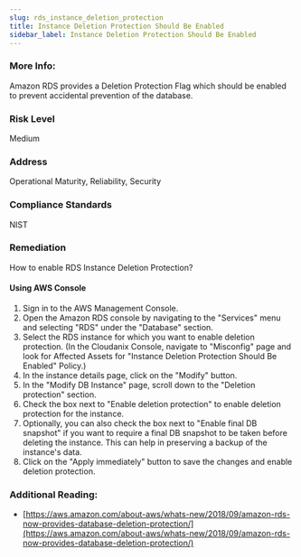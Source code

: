 ```yaml
---
slug: rds_instance_deletion_protection
title: Instance Deletion Protection Should Be Enabled
sidebar_label: Instance Deletion Protection Should Be Enabled
---
```


### More Info:

Amazon RDS provides a Deletion Protection Flag which should be enabled to prevent accidental prevention of the database.

### Risk Level

Medium

### Address

Operational Maturity, Reliability, Security

### Compliance Standards

NIST

### Remediation

How to enable RDS Instance Deletion Protection?

#### Using AWS Console

1. Sign in to the AWS Management Console.
2. Open the Amazon RDS console by navigating to the "Services" menu and selecting "RDS" under the "Database" section.
3. Select the RDS instance for which you want to enable deletion protection.
    (In the Cloudanix Console, navigate to "Misconfig" page and look for Affected Assets for "Instance Deletion Protection Should Be Enabled" Policy.)
4. In the instance details page, click on the "Modify" button.
5. In the "Modify DB Instance" page, scroll down to the "Deletion protection" section.
6. Check the box next to "Enable deletion protection" to enable deletion protection for the instance.
7. Optionally, you can also check the box next to "Enable final DB snapshot" if you want to require a final DB snapshot to be taken before deleting the instance. This can help in preserving a backup of the instance's data.
8. Click on the "Apply immediately" button to save the changes and enable deletion protection.

### Additional Reading:

- [https://aws.amazon.com/about-aws/whats-new/2018/09/amazon-rds-now-provides-database-deletion-protection/](https://aws.amazon.com/about-aws/whats-new/2018/09/amazon-rds-now-provides-database-deletion-protection/) 


